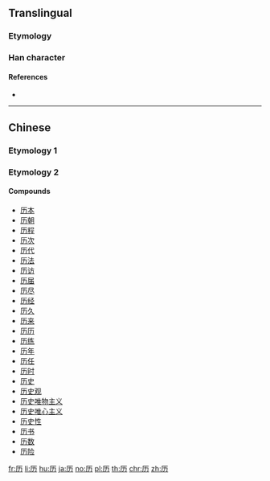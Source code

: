 {{also|曆|歷|歴}}
==Translingual==
{{stroke order|strokes=4}}
{{stroke order|type=animate}}
{{Han simplified forms|歷|歴|历}}
{{Han simplified forms|曆|暦|历}}

===Etymology===
{{Han simp|歷|a=曆}}

===Han character===
{{Han char|rn=27|rad=厂|as=02|sn=4|four=|canj=MKS,XMKS|ids=⿸厂力}}

====References====
* {{Han ref|kx=0160.181|hdz=10068.040|uh=5386|ud=21382}}

----

==Chinese==
===Etymology 1===
{{zh-see|歷}}

===Etymology 2===
{{zh-see|曆}}

====Compounds====
* [[历本]]
* [[历朝]]
* [[历程]]
* [[历次]]
* [[历代]]
* [[历法]]
* [[历访]]
* [[历届]]
* [[历尽]]
* [[历经]]
* [[历久]]
* [[历来]]
* [[历历]]
* [[历练]]
* [[历年]]
* [[历任]]
* [[历时]]
* [[历史]]
* [[历史观]]
* [[历史唯物主义]]
* [[历史唯心主义]]
* [[历史性]]
* [[历书]]
* [[历数]]
* [[历险]]

{{attention|zh}}

[[fr:历]]
[[li:历]]
[[hu:历]]
[[ja:历]]
[[no:历]]
[[pl:历]]
[[th:历]]
[[chr:历]]
[[zh:历]]